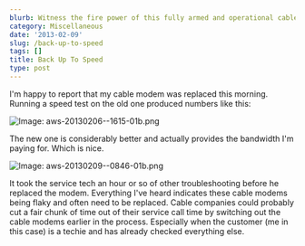 ```yaml
---
blurb: Witness the fire power of this fully armed and operational cable modem.
category: Miscellaneous
date: '2013-02-09'
slug: /back-up-to-speed
tags: []
title: Back Up To Speed
type: post
---
```



I'm happy to report that my cable modem was replaced this morning. Running a speed test on the old one produced numbers like this:

![Image: aws-20130206--1615-01b.png](/aws-20130206--1615-01b.png)

The new one is considerably better and actually provides the bandwidth I'm paying for. Which is nice.

![Image: aws-20130209--0846-01b.png](/aws-20130209--0846-01b.png)

It took the service tech an hour or so of other troubleshooting before he replaced the modem. Everything I've heard indicates these cable modems being flaky and often need to be replaced. Cable companies could probably cut a fair chunk of time out of their service call time by switching out the cable modems earlier in the process. Especially when the customer (me in this case) is a techie and has already checked everything else.